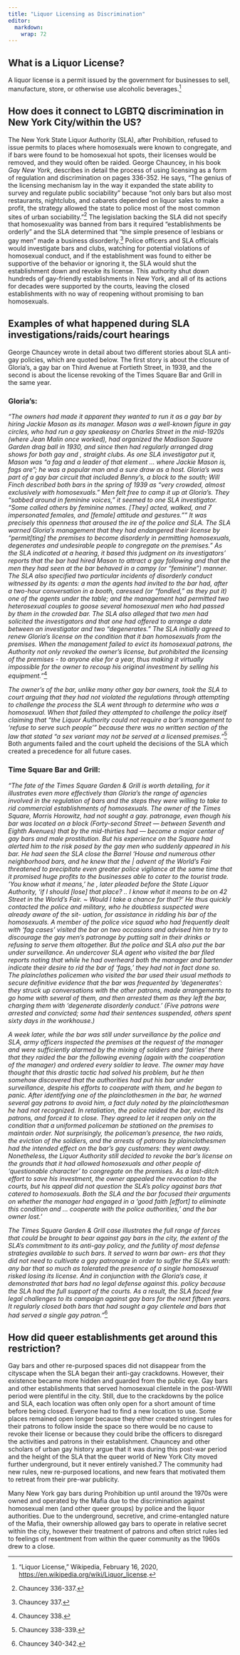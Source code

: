 ```yaml
---
title: "Liquor Licensing as Discrimination"
editor: 
  markdown: 
    wrap: 72
---
```


## What is a Liquor License?

A liquor license is a permit issued by the government for businesses to
sell, manufacture, store, or otherwise use alcoholic beverages.[^1]

[^1]: “Liquor License,” Wikipedia, February 16, 2020,
    <https://en.wikipedia.org/wiki/Liquor_license>.

## How does it connect to LGBTQ discrimination in New York City/within the US?

The New York State Liquor Authority (SLA), after Prohibition, refused to
issue permits to places where homosexuals were known to congregate, and
if bars were found to be homosexual hot spots, their licenses would be
removed, and they would often be raided. George Chauncey, in his book
*Gay New York*, describes in detail the process of using licensing as a
form of regulation and discrimination on pages 336-352. He says, "The
genius of the licensing mechanism lay in the way it expanded the state
ability to survey and regulate public sociability" because "not only
bars but also most restaurants, nightclubs, and cabarets depended on
liquor sales to make a profit, the strategy allowed the state to police
most of the most common sites of urban sociability."[^2] The legislation
backing the SLA did not specify that homosexuality was banned from bars
it required "establishments be orderly" and the SLA determined that "the
simple presence of lesbians or gay men" made a business disorderly.[^3]
Police officers and SLA officials would investigate bars and clubs,
watching for potential violations of homosexual conduct, and if the
establishment was found to either be supportive of the behavior or
ignoring it, the SLA would shut the establishment down and revoke its
license. This authority shut down hundreds of gay-friendly
establishments in New York, and all of its actions for decades were
supported by the courts, leaving the closed establishments with no way
of reopening without promising to ban homosexuals.

[^2]: Chauncey 336-337.

[^3]: Chauncey 337.

## Examples of what happened during SLA investigations/raids/court hearings

George Chauncey wrote in detail about two different stories about SLA
anti-gay policies, which are quoted below. The first story is about the
closure of Gloria's, a gay bar on Third Avenue at Fortieth Street, in
1939, and the second is about the license revoking of the Times Square
Bar and Grill in the same year.

### Gloria's:

*"The owners had made it apparent they wanted to run it as a gay bar by
hiring Jackie Mason as its manager. Mason was a well-known figure in gay
circles, who had run a gay speakeasy on Charles Street in the mid-1920s
(where Jean Malin once worked), had organized the Madison Square Garden
drag ball in 1930, and since then had regularly arranged drag shows for
both gay and , straight clubs. As one SLA investigator put it, Mason was
“a fag and a leader of that element ... where Jackie Mason is, fags
are”; he was a popular man and a sure draw as a host. Gloria’s was part
of a gay bar circuit that included Benny’s, a block to the south; Will
Finch described both bars in the spring of 1939 as “very crowded, almost
exclusively with homosexuals.” Men felt free to camp it up at Gloria’s.
They “sabbed around in feminine voices,” it seemed to one SLA
investigator. “Some called others by feminine names. \[They\] acted,
walked, and 7 impersonated females, and \[female\] attitude and
gestures.”" It was precisely this openness that aroused the ire of the
police and SLA. The SLA warned Gloria’s management that they had
endangered their license by “permit\[ting\] the premises to become
disorderly in permitting homosexuals, degenerates and undesirable people
to congregate on the premises.” As the SLA indicated at a hearing, it
based this judgment on its investigators’ reports that the bar had hired
Mason to attract a gay following and that the men they had seen at the
bar behaved in a campy (or “feminine”) manner. The SLA also specified
two particular incidents of disorderly conduct witnessed by its agents:
a man the agents had invited to the bar had, after a two-hour
conversation in a booth, caressed (or “fondled,” as they put it) one of
the agents under the table; and the management had permitted two
heterosexual couples to goose several homosexual men who had passed by
them in the crowded bar. The SLA also alleged that two men had solicited
the investigators and that one had offered to arrange a date between an
investigator and two “degenerates.” The SLA initially agreed to renew
Gloria’s license on the condition that it ban homosexuals from the
premises. When the management failed to evict its homosexual patrons,
the Authority not only revoked the owner’s license, but prohibited the
licensing of the premises - to anyone else for a year, thus making it
virtually impossible for the owner to recoup his original investment by
selling his equipment."*[^4]

[^4]: Chauncey 338.

*The owner's of the bar, unlike many other gay bar owners, took the SLA
to court arguing that they had not violated the regulations through
attempting to challenge the process the SLA went through to determine
who was a homosexual. When that failed they attempted to challenge the
policy itself claiming that "the Liquor Authority could not require a
bar's management to 'refuse to serve such people'" because there was no
written section of the law that stated "a sex variant may not be served
at a licensed premises."*[^5] Both arguments failed and the court upheld
the decisions of the SLA which created a precedence for all future
cases.

[^5]: Chauncey 338-339.

### Time Square Bar and Grill:

*"The fate of the Times Square Garden & Grill is worth detailing, for it
illustrates even more effectively than Gloria’s the range of agencies
involved in the regulation of bars and the steps they were willing to
take to rid commercial establishments of homosexuals. The owner of the
Times Square, Morris Horowitz, had not sought a gay. patronage, even
though his bar was located on a block (Forty-second Street — between
Seventh and Eighth Avenues) that by the mid-thirties had — become a
major center of gay bars and male prostitution. But his experience on
the Square had alerted him to the risk posed by the gay men who suddenly
appeared in his bar. He had seen the SLA close the Barrel ‘House and
numerous other neighborhood bars, and he knew that the \| advent of the
World’s Fair threatened to precipitate even greater police vigilance at
the same time that it promised huge profits to the businesses able to
cater to the tourist trade. 'You know what it means,' he , later pleaded
before the State Liquor Authority, 'if I should \[lose\] that place? ..
I know what it means to be on 42 Street in the World’s Fair. \~ Would I
take a chance for that?' He thus quickly contacted the police and
military, who he doubtless suspected were already aware of the sit-
uation, for assistance in ridding his bar of the homosexuals. A member
of the police vice squad who had frequently dealt with 'fag cases'
visited the bar on two occasions and advised him to try to discourage
the gay men’s patronage by putting salt in their drinks or refusing to
serve them altogether. But the police and SLA also put the bar under
surveillance. An undercover SLA agent who visited the bar filed reports
noting that while he had overheard both the manager and bartender
indicate their desire to rid the bar of 'fags,' they had not in fact
done so. The plainclothes policemen who visited the bar used their usual
methods to secure definitive evidence that the bar was frequented by
'degenerates': they struck up conversations with the other patrons, made
arrangements to go home with several of them, and then arrested them as
they left the bar, charging them with 'degenerate disorderly conduct.'
(Five patrons were arrested and convicted; some had their sentences
suspended, others spent sixty days in the workhouse.)*

*A week later, while the bar was still under surveillance by the police
and SLA, army officers inspected the premises at the request of the
manager and were sufficiently alarmed by the mixing of soldiers and
'fairies' there that they raided the bar the following evening (again
with the cooperation of the manager) and ordered every soldier to leave.
The owner may have thought that this drastic tactic had solved his
problem, but he then somehow discovered that the authorities had put his
bar under surveillance, despite his efforts to cooperate with them, and
he began to panic. After identifying one of the plainclothesmen in the
bar, he warned several gay patrons to avoid him, a fact duly noted by
the plainclothesman he had not recognized. In retaliation, the police
raided the bar, evicted its patrons, and forced it to close. They agreed
to let it reopen only on the condition that a uniformed policeman be
stationed on the premises to maintain order. Not surprisingly, the
policeman’s presence, the two raids, the eviction of the soldiers, and
the arrests of patrons by plainclothesmen had the intended effect on the
bar’s gay customers: they went away. Nonetheless, the Liquor Authority
still decided to revoke the bar’s license on the grounds that it had
allowed homosexuals and other people of 'questionable character' to
congregate on the premises. As a last-ditch effort to save his
investment, the owner appealed the revocation to the courts, but his
appeal did not question the SLA’s policy against bars that catered to
homosexuals. Both the SLA and the bar focused their arguments on whether
the manager had engaged in a 'good faith \[effort\] to eliminate this
condition and ... cooperate with the police authorities,' and the bar
owner lost.’*

*The Times Square Garden & Grill case illustrates the full range of
forces that could be brought to bear against gay bars in the city, the
extent of the SLA’s commitment to its anti-gay policy, and the futility
of most defense strategies available to such bars. It served to warn bar
own- ers that they did not need to cultivate a gay patronage in order to
suffer the SLA’s wrath: any bar that so much as tolerated the presence
of a single homosexual risked losing its license. And in conjunction
with the Gloria’s case, it demonstrated that bars had no legal defense
against this. policy because the SLA had the full support of the courts.
As a result, the SLA faced few legal challenges to its campaign against
gay bars for the next fifteen years. It regularly closed both bars that
had sought a gay clientele and bars that had served a single gay
patron."*[^6]

[^6]: Chauncey 340-342.

## How did queer establishments get around this restriction?

Gay bars and other re-purposed spaces did not disappear from the
cityscape when the SLA began their anti-gay crackdowns. However, their
existence became more hidden and guarded from the public eye. Gay bars
and other establishments that served homosexual clientele in the
post-WWII period were plentiful in the city. Still, due to the
crackdowns by the police and SLA, each location was often only open for
a short amount of time before being closed. Everyone had to find a new
location to use. Some places remained open longer because they either
created stringent rules for their patrons to follow inside the space so
there would be no cause to revoke their license or because they could
bribe the officers to disregard the activities and patrons in their
establishment. Chauncey and other scholars of urban gay history argue
that it was during this post-war period and the height of the SLA that
the queer world of New York City moved further underground, but it never
entirely vanished.7 The community had new rules, new re-purposed
locations, and new fears that motivated them to retreat from their
pre-war publicity.

Many New York gay bars during Prohibition up until around the 1970s were
owned and operated by the Mafia due to the discrimination against
homosexual men (and other queer groups) by police and the liquor
authorities. Due to the underground, secretive, and crime-entangled
nature of the Mafia, their ownership allowed gay bars to operate in
relative secret within the city, however their treatment of patrons and
often strict rules led to feelings of resentment from within the queer
community as the 1960s drew to a close.
